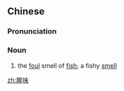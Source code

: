==Chinese==
{{zh-forms}}

===Pronunciation===
{{zh-pron
|m=xīngwèi,er=y
|c=sing1 mei6
|cat=n
}}

===Noun===
{{zh-noun}}

# the [[foul]] smell of [[fish]]; a fishy [[smell]]

[[zh:腥味]]